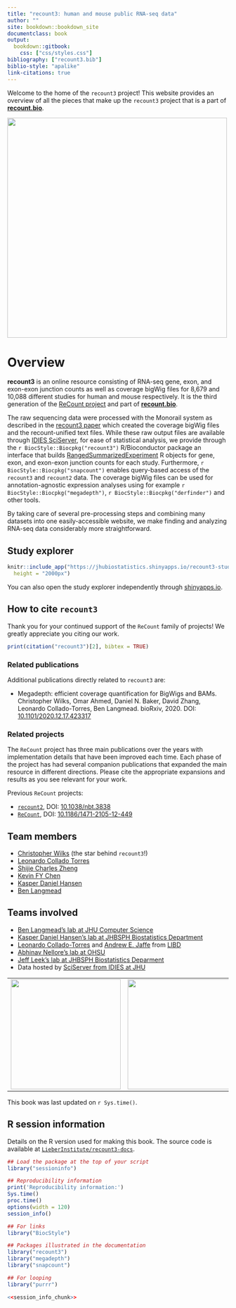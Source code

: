 ```yaml
---
title: "recount3: human and mouse public RNA-seq data"
author: ""
site: bookdown::bookdown_site
documentclass: book
output:
  bookdown::gitbook:
    css: ["css/styles.css"]
bibliography: ["recount3.bib"]
biblio-style: "apalike"
link-citations: true
---
```


Welcome to the home of the `recount3` project! This website provides an overview of all the pieces that make up the `recount3` project that is a part of [**recount.bio**](https://recount.bio/).

<img src="https://github.com/LieberInstitute/recount3/blob/master/man/figures/logo.png?raw=true" width="500px"/>

# Overview {-}

**recount3** is an online resource consisting of RNA-seq gene, exon, and exon-exon junction counts as well as coverage bigWig files for 8,679 and 10,088 different studies for human and mouse respectively. It is the third generation of the [ReCount project](http://bowtie-bio.sourceforge.net/recount/) and part of [**recount.bio**](https://recount.bio).

The raw sequencing data were processed with the Monorail system as described in the [recount3 paper](TODO) which created the coverage bigWig files and the recount-unified text files. While these raw output files are available through [IDIES SciServer](https://idies.jhu.edu/), for ease of statistical analysis, we provide through the `r BiocStyle::Biocpkg("recount3")` R/Bioconductor package an interface that builds [RangedSummarizedExperiment](https://doi.org/10.1038/nmeth.3252) R objects for gene, exon, and exon-exon junction counts for each study. Furthermore, `r BiocStyle::Biocpkg("snapcount")` enables query-based access of the `recount3` and `recount2` data. The coverage bigWig files can be used for annotation-agnostic expression analyses using for example `r BiocStyle::Biocpkg("megadepth")`, `r BiocStyle::Biocpkg("derfinder")` and other tools. 

By taking care of several pre-processing steps and combining many datasets into one easily-accessible website, we make finding and analyzing RNA-seq data considerably more straightforward.

## Study explorer {-}

```r
knitr::include_app("https://jhubiostatistics.shinyapps.io/recount3-study-explorer/", 
  height = "2000px")
```

You can also open the study explorer independently through [shinyapps.io](https://jhubiostatistics.shinyapps.io/recount3-study-explorer/).

## How to cite `recount3` {-}

Thank you for your continued support of the `ReCount` family of projects! We greatly appreciate you citing our work.

```r
print(citation("recount3")[2], bibtex = TRUE)
```

### Related publications

Additional publications directly related to `recount3` are:

* Megadepth: efficient coverage quantification for BigWigs and BAMs. Christopher Wilks, Omar Ahmed, Daniel N. Baker, David Zhang, Leonardo Collado-Torres, Ben Langmead. bioRxiv, 2020. DOI: [10.1101/2020.12.17.423317](https://doi.org/10.1101/2020.12.17.423317)

### Related projects {-}

The `ReCount` project has three main publications over the years with implementation details that have been improved each time. Each phase of the project has had several companion publications that expanded the main resource in different directions. Please cite the appropriate expansions and results as you see relevant for your work.

Previous `ReCount` projects:

* [`recount2`](https://jhubiostatistics.shinyapps.io/recount/), DOI: [10.1038/nbt.3838](https://doi.org/10.1038/nbt.3838)
* [`ReCount`](http://bowtie-bio.sourceforge.net/recount/), DOI: [10.1186/1471-2105-12-449](https://doi.org/10.1186/1471-2105-12-449)

## Team members {-}

* [Christopher Wilks](https://github.com/ChristopherWilks) (the star behind `recount3`!)
* [Leonardo Collado Torres](https://github.com/lcolladotor) 
* [Shijie Charles Zheng](https://github.com/sjczheng)
* [Kevin FY Chen](https://github.com/KevinFYChen)
* [Kasper Daniel Hansen](https://github.com/kasperdanielhansen)
* [Ben Langmead](https://github.com/BenLangmead)


## Teams involved {-}

* [Ben Langmead's lab at JHU Computer Science](http://www.langmead-lab.org/)
* [Kasper Daniel Hansen's lab at JHBSPH Biostatistics Department](https://www.hansenlab.org/)
* [Leonardo Collado-Torres](http://lcolladotor.github.io/) and [Andrew E. Jaffe](http://aejaffe.com/) from [LIBD](https://www.libd.org/)
* [Abhinav Nellore's lab at OHSU](http://nellore.bio/)
* [Jeff Leek's lab at JHBSPH Biostatistics Deparment](http://jtleek.com/)
* Data hosted by [SciServer from IDIES at JHU](https://www.sciserver.org/)

|                                                                                                                                                                               |                                                                                                      |                                                                                                                                                                         |                                                                                                                                                   |
|-------------------------------------------------------------------------------------------------------------------------------------------------------------------------------|------------------------------------------------------------------------------------------------------|-------------------------------------------------------------------------------------------------------------------------------------------------------------------------|---------------------------------------------------------------------------------------------------------------------------------------------------|
| <a href="http://www.langmead-lab.org/"><img src="http://www.langmead-lab.org/wp-content/uploads/2014/01/Screen-Shot-2014-02-02-at-5.20.13-PM-1024x199.png" width="250px"></a> | <a href="https://www.libd.org/"><img src="http://lcolladotor.github.io/img/LIBD_logo.jpg" width="250px"></a> | <a href="http://nellore.bio/"><img src="https://seekvectorlogo.net/wp-content/uploads/2018/08/oregon-health-science-university-ohsu-vector-logo.png" width="250px"></a> | <a href="https://www.sciserver.org/"><img src="https://skyserver.sdss.org/dr14/en/images/sciserver_logo_inverted_vertical.png" width="250px"></a> |


This book was last updated on `r Sys.time()`.

## R session information {-}

Details on the R version used for making this book. The source code is available at [`LieberInstitute/recount3-docs`](https://github.com/LieberInstitute/recount3-docs).

```r
## Load the package at the top of your script
library("sessioninfo")

## Reproducibility information
print('Reproducibility information:')
Sys.time()
proc.time()
options(width = 120)
session_info()
```

```r
## For links
library("BiocStyle")

## Packages illustrated in the documentation
library("recount3")
library("megadepth")
library("snapcount")

## For looping
library("purrr")
```


```r
<<session_info_chunk>>
```
